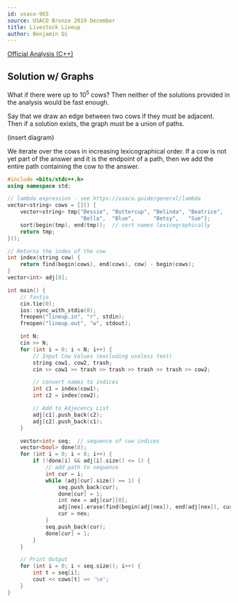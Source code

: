 ```yaml
---
id: usaco-965
source: USACO Bronze 2019 December
title: Livestock Lineup
author: Benjamin Qi
---
```


[Official Analysis (C++)](http://www.usaco.org/current/data/sol_lineup_bronze_dec19.html)

## Solution w/ Graphs

What if there were up to $10^5$ cows? Then neither of the solutions provided in
the analysis would be fast enough.

Say that we draw an edge between two cows if they must be adjacent. Then if a
solution exists, the graph must be a union of paths.

(insert diagram)

We iterate over the cows in increasing lexicographical order. If a cow is not
yet part of the answer and it is the endpoint of a path, then we add the entire
path containing the cow to the answer.

```cpp
#include <bits/stdc++.h>
using namespace std;

// lambda expression - see https://usaco.guide/general/lambda
vector<string> cows = []() {
    vector<string> tmp{"Bessie", "Buttercup", "Belinda", "Beatrice",
                       "Bella",  "Blue",      "Betsy",   "Sue"};
    sort(begin(tmp), end(tmp));  // sort names lexicographically
    return tmp;
}();

// Returns the index of the cow
int index(string cow) {
    return find(begin(cows), end(cows), cow) - begin(cows);
}
vector<int> adj[8];

int main() {
    // fastio
    cin.tie(0);
    ios::sync_with_stdio(0);
    freopen("lineup.in", "r", stdin);
    freopen("lineup.out", "w", stdout);

    int N;
    cin >> N;
    for (int i = 0; i < N; i++) {
        // Input Cow Values (excluding useless text)
        string cow1, cow2, trash;
        cin >> cow1 >> trash >> trash >> trash >> trash >> cow2;

        // convert names to indices
        int c1 = index(cow1);
        int c2 = index(cow2);

        // Add to Adjecency List
        adj[c1].push_back(c2);
        adj[c2].push_back(c1);
    }

    vector<int> seq;  // sequence of cow indices
    vector<bool> done(8);
    for (int i = 0; i < 8; i++) {
        if (!done[i] && adj[i].size() <= 1) {
            // add path to sequence
            int cur = i;
            while (adj[cur].size() == 1) {
                seq.push_back(cur);
                done[cur] = 1;
                int nex = adj[cur][0];
                adj[nex].erase(find(begin(adj[nex]), end(adj[nex]), cur));
                cur = nex;
            }
            seq.push_back(cur);
            done[cur] = 1;
        }
    }

    // Print Output
    for (int i = 0; i < seq.size(); i++) {
        int t = seq[i];
        cout << cows[t] << '\n';
    }
}
```
